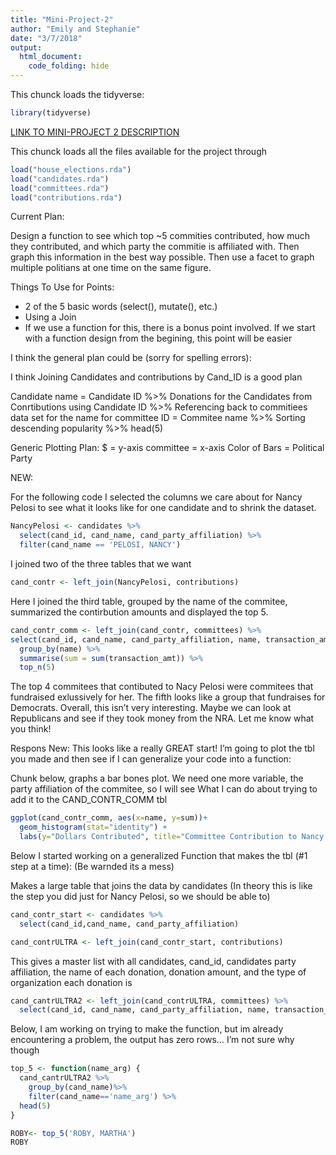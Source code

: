 ```yaml
---
title: "Mini-Project-2"
author: "Emily and Stephanie"
date: "3/7/2018"
output: 
  html_document:
    code_folding: hide
---
```


This chunck loads the tidyverse:
```r
library(tidyverse)
```

[LINK TO MINI-PROJECT 2 DESCRIPTION](https://beanumber.github.io/sds192/mod_data.html)

This chunck loads all the files available for the project through 
```r
load("house_elections.rda")
load("candidates.rda")
load("committees.rda")
load("contributions.rda")
```


Current Plan:

Design a function to see which top ~5 commities contributed, how much they contributed, and which party the commitie is affiliated with.  Then graph this information in the best way possible.  Then use a facet to graph multiple politians at one time on the same figure.  


Things To Use for Points:

* 2 of the 5 basic words (select(),  mutate(), etc.)
* Using a Join 
* If we use a function for this, there is a bonus point involved.  If we start with a function design from the begining, this point will be easier 





I think the general plan could be (sorry for spelling errors):

I think Joining Candidates and contributions by Cand_ID is a good plan 

Candidate name = Candidate ID  %>%
Donations for the Candidates from Conrtibutions using Candidate ID  %>%
Referencing back to commitiees data set for the name for committee ID = Commitee name %>%
Sorting descending popularity %>%
head(5)

Generic Plotting Plan:
$ = y-axis
committee = x-axis 
Color of Bars = Political Party 

NEW:


For the following code I selected the columns we care about for Nancy Pelosi to see what it looks like for one candidate and to shrink the dataset.

```r
NancyPelosi <- candidates %>%
  select(cand_id, cand_name, cand_party_affiliation) %>%
  filter(cand_name == 'PELOSI, NANCY')
```

I joined two of the three tables that we want

```r
cand_contr <- left_join(NancyPelosi, contributions)
```

Here I joined the third table, grouped by the name of the commitee, summarized the contirbution amounts and displayed the top 5.

```r
cand_contr_comm <- left_join(cand_contr, committees) %>%
select(cand_id, cand_name, cand_party_affiliation, name, transaction_amt) %>%
  group_by(name) %>%
  summarise(sum = sum(transaction_amt)) %>%
  top_n(5)
```

The top 4 commitees that contibuted to Nacy Pelosi were commitees that fundraised exlussively for her.  The fifth looks like a group that fundraises for Democrats.  Overall, this isn't very interesting.  Maybe we can look at Republicans and see if they took money from the NRA.  Let me know what you think!  




Respons New:
This looks like a really GREAT start! I'm going to plot the tbl you made and then see if I can generalize your code into a function:

Chunk below, graphs a bar bones plot.  We need one more variable, the party affiliation of the commitee, so I will see What I can do about trying to add it to the CAND_CONTR_COMM tbl
```r
ggplot(cand_contr_comm, aes(x=name, y=sum))+
  geom_histogram(stat="identity") + 
  labs(y="Dollars Contributed", title="Committee Contribution to Nancy Pelosi")
```






Below I started working on a generalized Function that makes the tbl (#1 step at a time):
(Be warnded its a mess)

Makes a large table that joins the data by candidates (In theory this is like the step you did just for Nancy Pelosi, so we should be able to)

```r
cand_contr_start <- candidates %>%
  select(cand_id,cand_name, cand_party_affiliation)
```

```r
cand_contrULTRA <- left_join(cand_contr_start, contributions) 
```

This gives a master list with all candidates, cand_id, candidates party affiliation, the name of each donation, donation amount, and the type of organization each donation is 
```r
cand_cantrULTRA2 <- left_join(cand_contrULTRA, committees) %>%
  select(cand_id, cand_name, cand_party_affiliation, name, transaction_amt, entity_type) 
```



Below, I am working on trying to make the function, but im already encountering a problem, the output has zero rows... I'm not sure why though
```r
top_5 <- function(name_arg) {
  cand_cantrULTRA2 %>%
    group_by(cand_name)%>%
    filter(cand_name=='name_arg') %>%
  head(5)
}

ROBY<- top_5('ROBY, MARTHA')
ROBY
```













